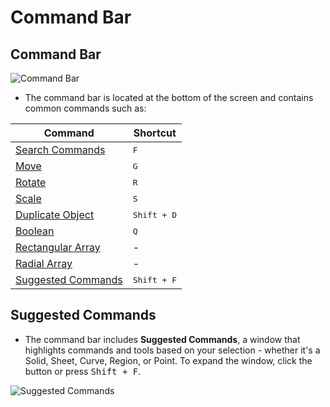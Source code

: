 
# Command Bar

## Command Bar
![Command Bar](/img/command-bar.png)
- The command bar is located at the bottom of the screen and contains common commands such as: 

| Command | Shortcut |
| ------- | -------- |
| [Search Commands](/plasticity-essentials/command-palette) | <kbd>F</kbd> |
| [Move](/common/move) | <kbd>G</kbd> |
| [Rotate](/common/rotate) | <kbd>R</kbd> |
| [Scale](/common/scale) | <kbd>S</kbd> |
| [Duplicate Object](/common/duplicate) | <kbd>Shift + D</kbd> |
| [Boolean](/solid/boolean) | <kbd>Q</kbd> |
| [Rectangular Array](/common/rectangular-array) | - |
| [Radial Array](/common/radial-array) | - |
| [Suggested Commands](/plasticity-essentials/command-bar#suggested-commands) | <kbd>Shift + F</kbd> |

## Suggested Commands
- The command bar includes **Suggested Commands**, a window that highlights commands and tools based on your selection - whether it's a Solid, Sheet, Curve, Region, or Point. To expand the window, click the <ButtonIcon type="button-suggested-commands-dots"/> button or press <kbd>Shift + F</kbd>.

![Suggested Commands](/img/suggested-commands.png)

